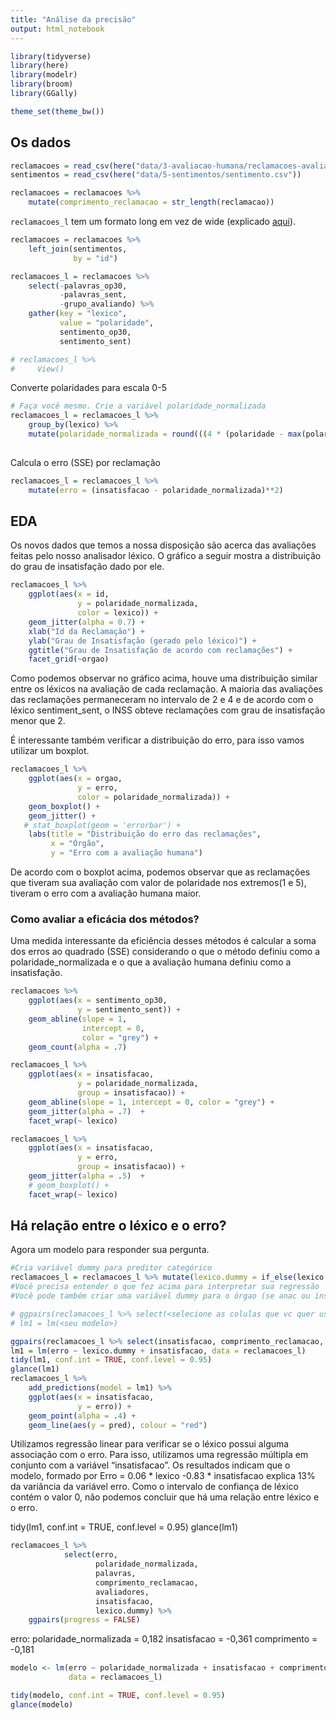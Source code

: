 ```yaml
---
title: "Análise da precisão"
output: html_notebook
---
```


```r
library(tidyverse)
library(here)
library(modelr)
library(broom)
library(GGally)

theme_set(theme_bw())
```

## Os dados

```r

reclamacoes = read_csv(here("data/3-avaliacao-humana/reclamacoes-avaliadas-20181113.csv"))
sentimentos = read_csv(here("data/5-sentimentos/sentimento.csv"))

reclamacoes = reclamacoes %>% 
    mutate(comprimento_reclamacao = str_length(reclamacao))
```

`reclamacoes_l` tem um formato long em vez de wide (explicado [aqui](https://sejdemyr.github.io/r-tutorials/basics/wide-and-long/)).

```r
reclamacoes = reclamacoes %>% 
    left_join(sentimentos, 
              by = "id")

reclamacoes_l = reclamacoes %>%  
    select(-palavras_op30,
           -palavras_sent, 
           -grupo_avaliando) %>% 
    gather(key = "lexico", 
           value = "polaridade", 
           sentimento_op30, 
           sentimento_sent)

# reclamacoes_l %>% 
#     View()

```

Converte polaridades para escala 0-5

```r
# Faça você mesmo. Crie a variável polaridade_normalizada
reclamacoes_l = reclamacoes_l %>% 
    group_by(lexico) %>% 
    mutate(polaridade_normalizada = round(((4 * (polaridade - max(polaridade))) / (min(polaridade) - max(polaridade))) + 1))
                                    
```

Calcula o erro (SSE) por reclamação

```r
reclamacoes_l = reclamacoes_l %>% 
    mutate(erro = (insatisfacao - polaridade_normalizada)**2)
```


## EDA

Os novos dados que temos a nossa disposição são acerca das avaliações feitas pelo nosso analisador léxico. O gráfico a seguir mostra a distribuição do grau de insatisfação dado por ele.

```r
reclamacoes_l %>% 
    ggplot(aes(x = id, 
               y = polaridade_normalizada, 
               color = lexico)) +
    geom_jitter(alpha = 0.7) +
    xlab("Id da Reclamação") +
    ylab("Grau de Insatisfação (gerado pelo léxico)") +
    ggtitle("Grau de Insatisfação de acordo com reclamações") +
    facet_grid(~orgao)
```

Como podemos observar no gráfico acima, houve uma distribuição similar entre os léxicos na avaliação de cada reclamação. A maioria das avaliações das reclamações permaneceram no intervalo de 2 e 4 e de acordo com o léxico sentiment_sent, o INSS obteve reclamações com grau de insatisfação menor que 2. 

É interessante também verificar a distribuição do erro, para isso vamos utilizar um boxplot.

```r
reclamacoes_l %>% 
    ggplot(aes(x = orgao, 
               y = erro,
               color = polaridade_normalizada)) +
    geom_boxplot() +
    geom_jitter() +
   # stat_boxplot(geom = 'errorbar') +
    labs(title = "Distribuição do erro das reclamações",
         x = "Órgão",
         y = "Erro com a avaliação humana")
```

De acordo com o boxplot acima, podemos observar que as reclamações que tiveram sua avaliação com valor de polaridade nos extremos(1 e 5), tiveram o erro com a avaliação humana maior. 

### Como avaliar a eficácia dos métodos?  
Uma medida interessante da eficiência desses métodos é calcular a soma dos erros ao quadrado (SSE) considerando o que o método definiu como a polaridade_normalizada e o que a avaliação humana definiu como a insatisfação.

```r
reclamacoes %>% 
    ggplot(aes(x = sentimento_op30, 
               y = sentimento_sent)) + 
    geom_abline(slope = 1, 
                intercept = 0, 
                color = "grey") + 
    geom_count(alpha = .7) 
```

```r
reclamacoes_l %>% 
    ggplot(aes(x = insatisfacao, 
               y = polaridade_normalizada, 
               group = insatisfacao)) + 
    geom_abline(slope = 1, intercept = 0, color = "grey") + 
    geom_jitter(alpha = .7)  + 
    facet_wrap(~ lexico)

reclamacoes_l %>% 
    ggplot(aes(x = insatisfacao, 
               y = erro, 
               group = insatisfacao)) + 
    geom_jitter(alpha = .5)  +
    # geom_boxplot() + 
    facet_wrap(~ lexico)
```


## Há relação entre o léxico e o erro?

Agora um modelo para responder sua pergunta.

```r
#Cria variável dummy para preditor categórico
reclamacoes_l = reclamacoes_l %>% mutate(lexico.dummy = if_else(lexico == "sentimento_sent", 1, 0))
#Você precisa entender o que fez acima para interpretar sua regressão
#Você pode também criar uma variável dummy para o órgao (se anac ou inss)

# ggpairs(reclamacoes_l %>% select(<selecione as colulas que vc quer usar aqui>))
# lm1 = lm(<seu modelo>)

ggpairs(reclamacoes_l %>% select(insatisfacao, comprimento_reclamacao, palavras, polaridade_normalizada, erro, lexico.dummy))
lm1 = lm(erro ~ lexico.dummy + insatisfacao, data = reclamacoes_l)
tidy(lm1, conf.int = TRUE, conf.level = 0.95)
glance(lm1)
reclamacoes_l %>% 
    add_predictions(model = lm1) %>% 
    ggplot(aes(x = insatisfacao,
               y = erro)) +
    geom_point(alpha = .4) +
    geom_line(aes(y = pred), colour = "red")
```

Utilizamos regressão linear para verificar se o léxico possui alguma associação com o erro. Para isso, utilizamos uma regressão múltipla em conjunto com a variável "insatisfacao". Os resultados indicam que o modelo, formado por Erro = 0.06 * lexico -0.83 * insatisfacao explica 13% da variância da variável erro. Como o intervalo de confiança de léxico contém o valor 0, não podemos concluir que há uma relação entre léxico e o erro.


tidy(lm1, conf.int = TRUE, conf.level = 0.95)
glance(lm1)
```r
reclamacoes_l %>% 
            select(erro,
                   polaridade_normalizada,
                   palavras,
                   comprimento_reclamacao,
                   avaliadores,
                   insatisfacao,
                   lexico.dummy) %>% 
    ggpairs(progress = FALSE)
```
erro:
polaridade_normalizada = 0,182
insatisfacao = -0,361
comprimento = -0,181

```r
modelo <- lm(erro ~ polaridade_normalizada + insatisfacao + comprimento_reclamacao,
             data = reclamacoes_l)

tidy(modelo, conf.int = TRUE, conf.level = 0.95)
glance(modelo)
```






